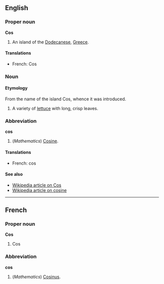 ==English==
===Proper noun===
'''Cos'''

#An island of the [[Dodecanese]], [[Greece]].

====Translations====
*French: Cos

===Noun===
====Etymology====
From the name of the island Cos, whence it was introduced.

#A variety of [[lettuce]] with long, crisp leaves.

===Abbreviation===
'''cos'''

#(''Mathematics'') [[Cosine]].

====Translations====
*French: cos

====See also====
*[[en:Cos|Wikipedia article on Cos]]
*[[en:Cosine|Wikipedia article on cosine]]

----
==French==
===Proper noun===
'''Cos'''

#Cos

===Abbreviation===
'''cos'''

#(''Mathematics'') [[Cosinus]].